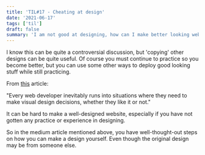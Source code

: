 ```yaml
---
title: 'TIL#17 - Cheating at design'
date: '2021-06-17'
tags: ['til']
draft: false
summary: 'I am not good at designing, how can I make better looking websites?'
---
```


I know this can be quite a controversial discussion, but 'copying' other designs can be quite useful.
Of course you must continue to practice so you become better, but you can use some other ways to deploy good looking stuff while still practicing.

From [this](https://medium.com/refactoring-ui/7-practical-tips-for-cheating-at-design-40c736799886) article:

"Every web developer inevitably runs into situations where they need to make visual design decisions, whether they like it or not."

It can be hard to make a well-designed website, especially if you have not gotten any practice or experience in designing.

So in the medium article mentioned above, you have well-thought-out steps on how you can make a design yourself.
Even though the original design may be from someone else.
